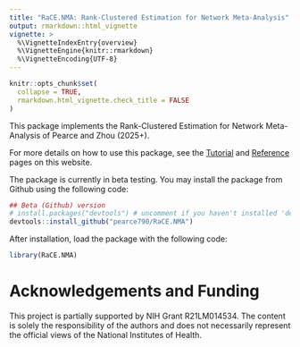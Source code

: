 ```yaml
---
title: "RaCE.NMA: Rank-Clustered Estimation for Network Meta-Analysis"
output: rmarkdown::html_vignette
vignette: >
  %\VignetteIndexEntry{overview}
  %\VignetteEngine{knitr::rmarkdown}
  %\VignetteEncoding{UTF-8}
---
```


```r
knitr::opts_chunk$set(
  collapse = TRUE,
  rmarkdown.html_vignette.check_title = FALSE
)
```

This package implements the Rank-Clustered Estimation for Network Meta-Analysis of Pearce and Zhou (2025+).

For more details on how to use this package, see the [Tutorial](https://pearce790.github.io/RaCE.NMA/tutorial.html) and [Reference](https://pearce790.github.io/RaCE.NMA/reference/index.html) pages on this website. 

The package is currently in beta testing. You may install the package from Github using the following code:
```r
## Beta (Github) version
# install.packages("devtools") # uncomment if you haven't installed 'devtools' before
devtools::install_github("pearce790/RaCE.NMA")
```

After installation, load the package with the following code:
```r
library(RaCE.NMA)
```

# Acknowledgements and Funding

This project is partially supported by NIH Grant R21LM014534. The content is solely the responsibility of the authors and does not necessarily represent the official views of the National Institutes of Health.
